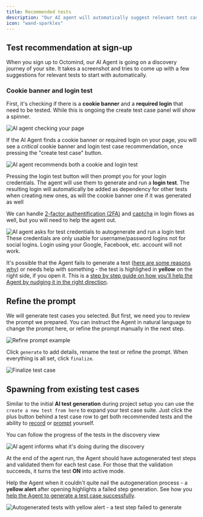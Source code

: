 ```yaml
---
title: Recommended tests
description: "Our AI agent will automatically suggest relevant test cases to increase your coverage."
icon: "wand-sparkles"
---
```


## Test recommendation at sign-up

When you sign up to Octomind, our AI Agent is going on a discovery journey of your site. It takes a screenshot and tries to come up with a few suggestions for relevant tests to start with automatically.

### Cookie banner and login test

First, it's checking if there is a **cookie banner** and a **required login** that need to be tested. While this is ongoing the create test case panel will show a spinner.

<Frame caption="AI Agent recommendation in progress, 07/2025">
  <img
    src="/images/build/autogeneration-in-progress.png"
    alt="AI agent checking your page"
  />
</Frame>

If the AI Agent finds a cookie banner or required login on your page, you will see a _critical_ cookie banner and login test case recommendation, once pressing the "create test case" button.

<Frame caption="AI Agent recommends a cookie and login test, 07/2025">
  <img
    src="/images/build/autogeneration-login-found.png"
    alt="AI agent recommends both a cookie and login test"
  />
</Frame>

Pressing the login test button will then prompt you for your login credentials. The agent will use them to generate and run a **login test**.
The resulting login will automatically be added as dependency for other tests when creating new ones, as will the cookie banner one if it was generated as well

We can handle [2-factor authentification (2FA)](/advanced/2fa.mdx) and [captcha](/runtime/custom-headers.mdx) in login flows as well, but you will need to help the agent out.

<Frame caption="Login credentials form, 07/2025">
  <img
    src="/images/build/autogeneration-login-credentials.png"
    alt="AI agent asks for test credentials to autogenerate and run a login test"
  />
</Frame>

<div class="mt-8" />

<Warning>
  These credentials are only usable for username/password logins not for social
  logins. Login using your Google, Facebook, etc. account will not work.
</Warning>

It's possible that the Agent fails to generate a test ([here are some reasons why](/guides/agent-fails)) or needs help with something - the test is highlighed in **yellow** on the right side, if you open it. This is a [step by step guide on how you'll help the Agent by nudging it in the right direction](/guides/help-agent-succeed).

## Refine the prompt

We will generate test cases you selected. But first, we need you to review the prompt we prepared. You can instruct the Agent in natural language to change the prompt here, or refine the prompt manually in the next step.

<Frame caption="Refine prompt example, 07/2025">
  <img
    src="/images/get-started/refine-prompt.png"
    alt="Refine prompt example"
  />
</Frame>

Click `generate` to add details, rename the test or refine the prompt. When everything is all set, click `finalize`.

<Frame caption="Finalize test case, 07/2025">
  <img src="/images/get-started/finalize-test.png" alt="Finalize test case" />
</Frame>

## Spawning from existing test cases

Similar to the initial **AI test generation** during project setup you can use the `create a new test from here` to expand your test case suite. Just click the plus button
behind a test case row to get both recommended tests and the ability to [record](/build-tests/prompt-agent) or [prompt](/build-tests/prompt-agent) yourself.

You can follow the progress of the tests in the discovery view

<Frame caption="AI discovery view">
  <img
    src="/images/build/discovery-view.png"
    alt="AI agent informs what it's doing during the discovery"
  />
</Frame>

At the end of the agent run, the Agent should have autogenerated test steps and validated them for each test case. For those that the validation succeeds, it turns the test **ON** into active mode.

Help the Agent when it couldn't quite nail the autogeneration process - a **yellow alert** after opening highlights a failed step generation. See how you [help the Agent to generate a test case successfully](/guides/help-agent-succeed).

<Frame caption="Autogenerated test with yellow alert - a test step failed to generate, 07/2025">
  <img
    src="/images/build/generated-test-yellow-alert.png"
    alt="Autogenerated tests with yellow alert - a test step failed to generate"
  />
</Frame>
